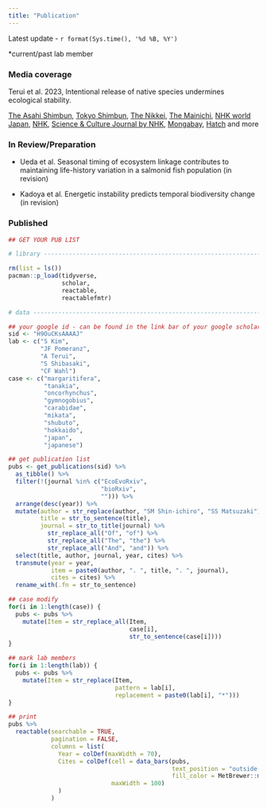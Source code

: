 ```yaml
---
title: "Publication"
---
```


Latest update - `r format(Sys.time(), '%d %B, %Y')`

\*current/past lab member

### Media coverage

Terui et al. 2023, Intentional release of native species undermines ecological stability.

[The Asahi Shimbun](https://www.asahi.com/articles/ASR4K4H5RR47PLBJ001.html), [Tokyo Shimbun](https://www.tokyo-np.co.jp/article/232017), [The Nikkei](https://www.nikkei.com/article/DGKKZO68733800U3A220C2MY1000/), [The Mainichi](https://mainichi.jp/articles/20230228/k00/00m/040/053000c), [NHK world Japan](https://www3.nhk.or.jp/nhkworld/en/news/20230215_28/), [NHK](https://www3.nhk.or.jp/sapporo-news/20230215/7000055208.html), [Science & Culture Journal by NHK](https://www3.nhk.or.jp/news/special/sci_cul/2023/08/story/230831/), [Mongabay](https://news.mongabay.com/2023/05/spamming-streams-with-hatchery-salmon-can-disrupt-ecosystems-study-finds/), [Hatch](https://www.hatchmag.com/articles/more-evidence-releasing-hatchery-reared-native-fish-harmful/7715689) and more

### In Review/Preparation

-   Ueda et al. Seasonal timing of ecosystem linkage contributes to maintaining life-history variation in a salmonid fish population (in revision)

-   Kadoya et al. Energetic instability predicts temporal biodiversity change (in revision)

### Published

```r
## GET YOUR PUB LIST

# library -----------------------------------------------------------------

rm(list = ls())
pacman::p_load(tidyverse,
               scholar,
               reactable,
               reactablefmtr)

# data --------------------------------------------------------------------

## your google id - can be found in the link bar of your google scholar page
sid <- "H9OuCKsAAAAJ"
lab <- c("S Kim",
         "JF Pomeranz",
         "A Terui",
         "S Shibasaki",
         "CF Wahl")
case <- c("margaritifera",
          "tanakia",
          "oncorhynchus",
          "gymnogobius",
          "carabidae",
          "mikata",
          "shubuto",
          "hokkaido",
          "japan",
          "japanese")

## get publication list
pubs <- get_publications(sid) %>% 
  as_tibble() %>% 
  filter(!(journal %in% c("EcoEvoRxiv",
                          "bioRxiv",
                          ""))) %>% 
  arrange(desc(year)) %>% 
  mutate(author = str_replace(author, "SM Shin-ichiro", "SS Matsuzaki"),
         title = str_to_sentence(title),
         journal = str_to_title(journal) %>% 
           str_replace_all("Of", "of") %>% 
           str_replace_all("The", "the") %>% 
           str_replace_all("And", "and")) %>%
  select(title, author, journal, year, cites) %>%
  transmute(year = year,
            item = paste0(author, ". ", title, ". ", journal),
            cites = cites) %>% 
  rename_with(.fn = str_to_sentence)

## case modify
for(i in 1:length(case)) {
  pubs <- pubs %>% 
    mutate(Item = str_replace_all(Item, 
                                  case[i],
                                  str_to_sentence(case[i])))
}

## mark lab members
for(i in 1:length(lab)) {
  pubs <- pubs %>%
    mutate(Item = str_replace(Item,
                              pattern = lab[i],
                              replacement = paste0(lab[i], "*")))
}

## print
pubs %>% 
  reactable(searchable = TRUE,
            pagination = FALSE,
            columns = list(
              Year = colDef(maxWidth = 70),
              Cites = colDef(cell = data_bars(pubs,
                                              text_position = "outside-base",
                                              fill_color = MetBrewer::met.brewer("Hiroshige", 5, direction = -1)),
                             maxWidth = 100)
              )
            )
```
